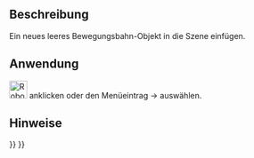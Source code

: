 <languages/>

{{Docnav
|[[Robot_RestoreHomePos|Restore home position]]
|[[Robot_SetDefaultOrientation|Set the default orientation]]
|[[Robot_Workbench|Robot]]
|IconL=Robot_RestoreHomePos.svg
|IconR=Robot_SetDefaultOrientation.svg
|IconC=Workbench_Robot.svg
}}

{{GuiCommand/de
|Name=Robot CreateTrajectory
|Workbenches=[[Robot_Workbench/de|Robot]]
|MenuLocation=Roboter → Erstelle Bwegungsbahn
}}

<span id="Description"></span>
==Beschreibung==

Ein neues leeres Bewegungsbahn-Objekt in die Szene einfügen.

<span id="Usage"></span>
==Anwendung==

[[Image:Robot_CreateTrajectory.svg|32px]] anklicken oder den Menüeintrag {{KEY| Roboter}}  →  {{KEY|[[Image:Robot_CreateTrajectory.svg|32px]] Bewegungsbahn erstellen}} auswählen.

<span id="Notes"></span>
==Hinweise==


{{Docnav
|[[Robot_RestoreHomePos|Restore home position]]
|[[Robot_SetDefaultOrientation|Set the default orientation]]
|[[Robot_Workbench|Robot]]
|IconL=Robot_RestoreHomePos.svg
|IconR=Robot_SetDefaultOrientation.svg
|IconC=Workbench_Robot.svg
}}

{{Robot_Tools_navi{{#translation:}}}}
{{Userdocnavi{{#translation:}}}}{{clear}}